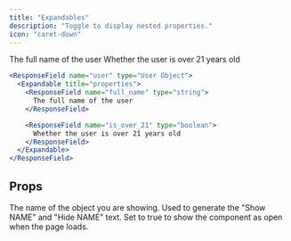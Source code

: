 ```yaml
---
title: "Expandables"
description: "Toggle to display nested properties."
icon: "caret-down"
---
```


<ResponseField name="user" type="User Object">
  <Expandable title="properties">

<ResponseField name="full_name" type="string">
  The full name of the user
</ResponseField>

<ResponseField name="is_over_21" type="boolean">
  Whether the user is over 21 years old
</ResponseField>

  </Expandable>
</ResponseField>

<RequestExample>

```jsx Expandable Example
<ResponseField name="user" type="User Object">
  <Expandable title="properties">
    <ResponseField name="full_name" type="string">
      The full name of the user
    </ResponseField>

    <ResponseField name="is_over_21" type="boolean">
      Whether the user is over 21 years old
    </ResponseField>
  </Expandable>
</ResponseField>
```

</RequestExample>

## Props

<ResponseField name="title" type="string">
  The name of the object you are showing. Used to generate the "Show NAME" and
  "Hide NAME" text.
</ResponseField>

<ResponseField name="defaultOpen" type="boolean" default="false">
  Set to true to show the component as open when the page loads.
</ResponseField>